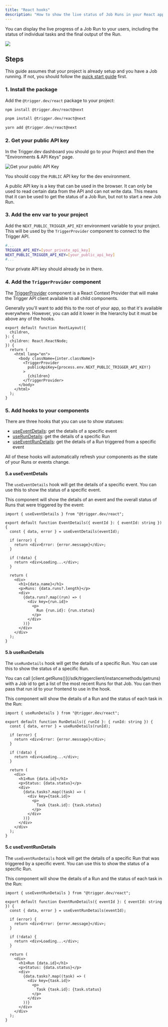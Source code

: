 ```yaml
---
title: "React hooks"
description: "How to show the live status of Job Runs in your React app"
---
```


You can display the live progress of a Job Run to your users, including the status of individual tasks and the final output of the Run.

<Frame caption='This updates live as the Job progresses, until we show the "Posted to Slack" output'>
  <img src="/images/react-hooks.png" />
</Frame>

## Steps

This guide assumes that your project is already setup and you have a Job running. If not, you should follow the [quick start guide](/documentation/quickstart) first.

### 1. Install the package

Add the `@trigger.dev/react` package to your project:

<CodeGroup>

```bash npm
npm install @trigger.dev/react@next
```

```bash pnpm
pnpm install @trigger.dev/react@next
```

```bash yarn
yarn add @trigger.dev/react@next
```

</CodeGroup>

### 2. Get your public API key

In the Trigger.dev dashboard you should go to your Project and then the "Environments & API Keys" page.

![Get your public API Key](/images/environments-public-apikey.png)

You should copy the `PUBLIC` API key for the dev environment.

<Accordion title="What's a public API key?">
  A public API key is a key that can be used in the browser. It can only be used
  to read certain data from the API and can not write data. This means that it
  can be used to get the status of a Job Run, but not to start a new Job Run.
</Accordion>

### 3. Add the env var to your project

Add the `NEXT_PUBLIC_TRIGGER_API_KEY` environment variable to your project. This will be used by the `TriggerProvider` component to connect to the Trigger API.

```sh .env.local
#...
TRIGGER_API_KEY=[your_private_api_key]
NEXT_PUBLIC_TRIGGER_API_KEY=[your_public_api_key]
#...
```

Your private API key should already be in there.

### 4. Add the `TriggerProvider` component

The [TriggerProvider](/sdk/react/triggerprovider) component is a React Context Provider that will make the Trigger API client available to all child components.

Generally you'll want to add this to the root of your app, so that it's available everywhere. However, you can add it lower in the hierarchy but it must be above any of the hooks.

```tsx app/layout.tsx
export default function RootLayout({
  children,
}: {
  children: React.ReactNode;
}) {
  return (
    <html lang="en">
      <body className={inter.className}>
        <TriggerProvider
          publicApiKey={process.env.NEXT_PUBLIC_TRIGGER_API_KEY!}
        >
          {children}
        </TriggerProvider>
      </body>
    </html>
  );
}
```

### 5. Add hooks to your components

There are three hooks that you can use to show statuses:

- [useEventDetails](/sdk/react/useeventdetails): get the details of a specific event
- [useRunDetails](/sdk/react/userundetails): get the details of a specific Run
- [useEventRunDetails](/sdk/react/useeventrundetails): get the details of a Run triggered from a specific event

All of these hooks will automatically refresh your components as the state of your Runs or events change.

#### 5.a useEventDetails

The `useEventDetails` hook will get the details of a specific event. You can use this to show the status of a specific event.

<Snippet file="how-to-get-event-id.mdx" />

This component will show the details of an event and the overall status of Runs that were triggered by the event:

```tsx
import { useEventDetails } from "@trigger.dev/react";

export default function EventDetails({ eventId }: { eventId: string }) {
  const { data, error } = useEventDetails(eventId);

  if (error) {
    return <div>Error: {error.message}</div>;
  }

  if (!data) {
    return <div>Loading...</div>;
  }

  return (
    <div>
      <h1>{data.name}</h1>
      <p>Runs: {data.runs?.length}</p>
      <div>
        {data.runs?.map((run) => (
          <div key={run.id}>
            <p>
              Run {run.id}: {run.status}
            </p>
          </div>
        ))}
      </div>
    </div>
  );
}
```

#### 5.b useRunDetails

The `useRunDetails` hook will get the details of a specific Run. You can use this to show the status of a specific Run.

<Accordion title="How do I get a Run id?">
  You can call [client.getRuns()](/sdk/triggerclient/instancemethods/getruns)
  with a Job id to get a list of the most recent Runs for that Job. You can then
  pass that run id to your frontend to use in the hook.
</Accordion>

This component will show the details of a Run and the status of each task in the Run:

```tsx
import { useRunDetails } from "@trigger.dev/react";

export default function RunDetails({ runId }: { runId: string }) {
  const { data, error } = useRunDetails(runId);

  if (error) {
    return <div>Error: {error.message}</div>;
  }

  if (!data) {
    return <div>Loading...</div>;
  }

  return (
    <div>
      <h1>Run {data.id}</h1>
      <p>Status: {data.status}</p>
      <div>
        {data.tasks?.map((task) => (
          <div key={task.id}>
            <p>
              Task {task.id}: {task.status}
            </p>
          </div>
        ))}
      </div>
    </div>
  );
}
```

#### 5.c useEventRunDetails

The `useEventRunDetails` hook will get the details of a specific Run that was triggered by a specific event. You can use this to show the status of a specific Run.

<Snippet file="how-to-get-event-id.mdx" />

This component will show the details of a Run and the status of each task in the Run:

```tsx
import { useEventRunDetails } from "@trigger.dev/react";

export default function EventRunDetails({ eventId }: { eventId: string }) {
  const { data, error } = useEventRunDetails(eventId);

  if (error) {
    return <div>Error: {error.message}</div>;
  }

  if (!data) {
    return <div>Loading...</div>;
  }

  return (
    <div>
      <h1>Run {data.id}</h1>
      <p>Status: {data.status}</p>
      <div>
        {data.tasks?.map((task) => (
          <div key={task.id}>
            <p>
              Task {task.id}: {task.status}
            </p>
          </div>
        ))}
      </div>
    </div>
  );
}
```
